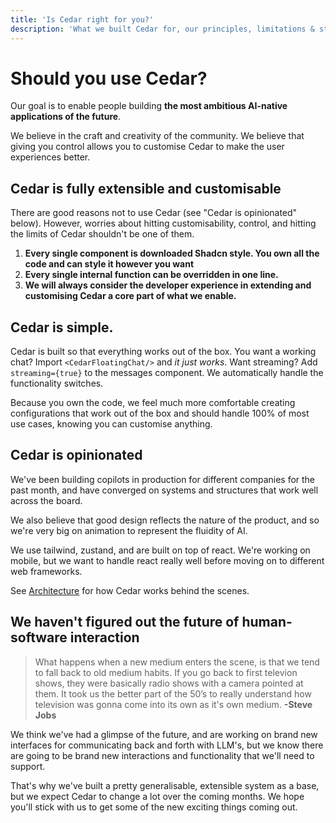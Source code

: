 ```yaml
---
title: 'Is Cedar right for you?'
description: 'What we built Cedar for, our principles, limitations & strengths'
---
```


# Should you use Cedar?

Our goal is to enable people building **the most ambitious AI-native applications of the future**.

We believe in the craft and creativity of the community. We believe that giving you control allows you to customise Cedar to make the user experiences better.

## Cedar is fully extensible and customisable

There are good reasons not to use Cedar (see "Cedar is opinionated" below). However, worries about hitting customisability, control, and hitting the limits of Cedar shouldn't be one of them.

1. **Every single component is downloaded Shadcn style. You own all the code and can style it however you want**
2. **Every single internal function can be overridden in one line.**
3. **We will always consider the developer experience in extending and customising Cedar a core part of what we enable.**

## Cedar is simple.

Cedar is built so that everything works out of the box. You want a working chat? Import `<CedarFloatingChat/>` and _it just works_. Want streaming? Add `streaming={true}` to the messages component. We automatically handle the functionality switches.

Because you own the code, we feel much more comfortable creating configurations that work out of the box and should handle 100% of most use cases, knowing you can customise anything.

## Cedar is opinionated

We've been building copilots in production for different companies for the past month, and have converged on systems and structures that work well across the board.

We also believe that good design reflects the nature of the product, and so we're very big on animation to represent the fluidity of AI.

We use tailwind, zustand, and are built on top of react. We're working on mobile, but we want to handle react really well before moving on to different web frameworks.

See [Architecture](/introduction/architecture) for how Cedar works behind the scenes.

## We haven't figured out the future of human-software interaction

> What happens when a new medium enters the scene, is that we tend to fall back to old medium habits. If you go back to first televion shows, they were basically radio shows with a camera pointed at them. It took us the better part of the 50’s to really understand how television was gonna come into its own as it's own medium. **-Steve Jobs**

We think we've had a glimpse of the future, and are working on brand new interfaces for communicating back and forth with LLM's, but we know there are going to be brand new interactions and functionality that we'll need to support.

That's why we've built a pretty generalisable, extensible system as a base, but we expect Cedar to change a lot over the coming months. We hope you'll stick with us to get some of the new exciting things coming out.

